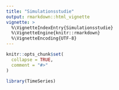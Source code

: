 ```yaml
---
title: "Simulationsstudie"
output: rmarkdown::html_vignette
vignette: >
  %\VignetteIndexEntry{Simulationsstudie}
  %\VignetteEngine{knitr::rmarkdown}
  %\VignetteEncoding{UTF-8}
---
```


```r
knitr::opts_chunk$set(
  collapse = TRUE,
  comment = "#>"
)
```



```r
library(TimeSeries)
```
